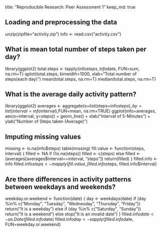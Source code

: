 title: "Reproducible Research: Peer Assessment 1"
    keep_md: true



## Loading and preprocessing the data
unzip(zipfile="activity.zip")
info <- read.csv("activity.csv")



## What is mean total number of steps taken per day?
library(ggplot2)
total.steps <- tapply(info$steps, info$date, FUN=sum, na.rm=T)
qplot(total.steps, binwidth=1000, xlab="Total number of steps(each day)")
mean(total.steps, na.rm=T)
median(total.steps, na.rm=T)



## What is the average daily activity pattern?
library(ggplot2)
averages <- aggregate(x=list(steps=info$steps), by=list(interval=info$interval),FUN=mean, na.rm=TRUE)
ggplot(info=averages, aes(x=interval, y=steps)) + geom_line() + xlab("Interval of 5-Minutes") + ylab("Number of Steps taken (Average)")



## Imputing missing values
missing <- is.na(info$steps)
table(missing)
fill.value <- function(steps, interval) {
  filled <- NA
  if (!is.na(steps))
    filled <- c(steps)
  else
    filled <- (averages[averages$interval==interval, "steps"])
  return(filled)
}
filled.info <- info
filled.info$steps <- mapply(fill.value, filled.info$steps, filled.info$interval)

## Are there differences in activity patterns between weekdays and weekends?
weekday.or.weekend <- function(date) {
  day <- weekdays(date)
  if (day %in% c("Monday", "Tuesday", "Wednesday", "Thursday", "Friday"))
    return("It is a weekday")
  else if (day %in% c("Saturday", "Sunday"))
    return("It is a weekend")
  else
    stop("It is an invalid date")
}
filled.info$date <- as.Date(filled.info$date)
filled.info$day <- sapply(filled.info$date, FUN=weekday.or.weekend)

